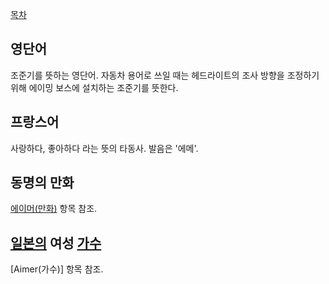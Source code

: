 [[목차]]

== 영단어 ==
조준기를 뜻하는 영단어. 자동차 용어로 쓰일 때는 헤드라이트의 조사 방향을 조정하기 위해 에이밍 보스에 설치하는 조준기를 뜻한다.

== 프랑스어 ==
사랑하다, 좋아하다 라는 뜻의 타동사. 발음은 '에메'.

== 동명의 만화 ==
[[에이머(만화)]] 항목 참조.

== [[일본]]의 여성 [[가수]] ==
[Aimer(가수)] 항목 참조.
